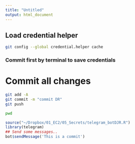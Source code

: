 ```yaml
---
title: "Untitled"
output: html_document
---
```



## Load credential helper

```bash
git config --global credential.helper cache
```
### Commit first by terminal to save credentials


# Commit all changes

```bash
git add -A
git commit -m "commit DR"
git push
```

```bash
pwd
```

```r
source("~/Dropbox/01_EC2/05_Secrets/telegram_botDJR.R")
library(telegram)
## Send some messages..
bot$sendMessage('This is a commit')
```

